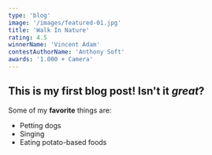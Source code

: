 ```yaml
---
type: 'blog'
image: '/images/featured-01.jpg'
title: 'Walk In Nature'
rating: 4.5
winnerName: 'Vincent Adam'
contestAuthorName: 'Anthony Soft'
awards: '1.000 + Camera'
---
```


## This is my first blog post! Isn't it _great_?

Some of my **favorite** things are:

- Petting dogs
- Singing
- Eating potato-based foods
